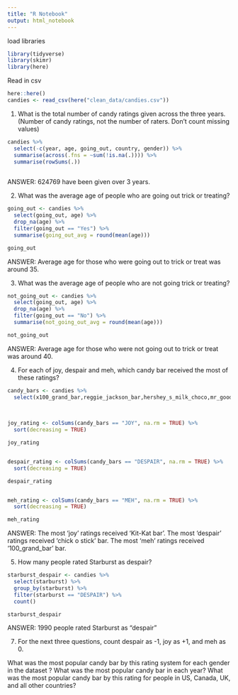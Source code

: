 ```yaml
---
title: "R Notebook"
output: html_notebook
---
```


load libraries
```r
library(tidyverse)
library(skimr)
library(here)
```


Read in csv
```r
here::here()
candies <- read_csv(here("clean_data/candies.csv"))
```
 
1. What is the total number of candy ratings given across the three years. (Number of candy ratings, not the number of raters. Don’t count missing values)

```r
candies %>% 
  select(-c(year, age, going_out, country, gender)) %>% 
  summarise(across(.fns = ~sum(!is.na(.)))) %>% 
  summarise(rowSums(.))
  
```

ANSWER: 624769 have been given over 3 years.

2.  What was the average age of people who are going out trick or treating?

```r

going_out <- candies %>% 
  select(going_out, age) %>% 
  drop_na(age) %>% 
  filter(going_out == "Yes") %>% 
  summarise(going_out_avg = round(mean(age)))

going_out 

```
ANSWER: Average age for those who were going out to trick or treat was around 35.

3. What was the average age of people who are not going trick or treating?
```r

not_going_out <- candies %>% 
  select(going_out, age) %>% 
  drop_na(age) %>% 
  filter(going_out == "No") %>% 
  summarise(not_going_out_avg = round(mean(age)))

not_going_out  
```
ANSWER: Average age for those who were not going out to trick or treat was around 40.


4. For each of joy, despair and meh, which candy bar received the most of these ratings?
```r

candy_bars <- candies %>% 
  select(x100_grand_bar,reggie_jackson_bar,hershey_s_milk_choco,mr_goodbar,caramellos,chick_o_sticks_we_do,coffee_crisp,three_musketeers,hersheys_dark_chocol,nestle_crunch,whatchamacallit_bars,milky_way,heath_bar,kinder_happy_hippo,butterfinger,kit_kat,snickers,twix)
    
  

joy_rating <- colSums(candy_bars == "JOY", na.rm = TRUE) %>% 
  sort(decreasing = TRUE)

joy_rating


despair_rating <- colSums(candy_bars == "DESPAIR", na.rm = TRUE) %>% 
  sort(decreasing = TRUE)

despair_rating


meh_rating <- colSums(candy_bars == "MEH", na.rm = TRUE) %>% 
  sort(decreasing = TRUE)

meh_rating


```

ANSWER:
The most 'joy' ratings received 'Kit-Kat bar'.
The most 'despair' ratings received 'chick o stick' bar.
The most 'meh' ratings received '100_grand_bar' bar.

5. How many people rated Starburst as despair?
```r
starburst_despair <- candies %>% 
  select(starburst) %>%
  group_by(starburst) %>% 
  filter(starburst == "DESPAIR") %>% 
  count()

starburst_despair
```
ANSWER: 1990 people rated Starburst as "despair"

7. For the next three questions, count despair as -1, joy as +1, and meh as 0.

What was the most popular candy bar by this rating system for each gender in the dataset ?
What was the most popular candy bar in each year?
What was the most popular candy bar by this rating for people in US, Canada, UK, and all other countries?